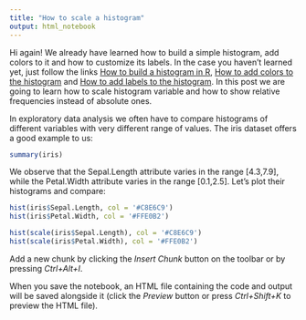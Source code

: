```yaml
---
title: "How to scale a histogram"
output: html_notebook
---
```


Hi again! We already have learned how to build a simple histogram, add colors
to it and how to customize its labels. In the case you haven't learned yet, just 
follow the links [How to build a histogram in R][1],
[How to add colors to the histogram][2] and
[How to add labels to the histogram][3]. In this post
we are going to learn how to scale histogram variable and how to show relative
frequencies instead of absolute ones.

In exploratory data analysis we often have to compare histograms of different
variables with very different range of values. The iris dataset offers a good
example to us:

```r
summary(iris)
```

We observe that the Sepal.Length attribute varies in the range [4.3,7.9],
while the Petal.Width attribute varies in the range [0.1,2.5]. Let's plot their
histograms and compare:

```R
hist(iris$Sepal.Length, col = '#C8E6C9')
hist(iris$Petal.Width, col = '#FFE0B2')
```

```R
hist(scale(iris$Sepal.Length), col = '#C8E6C9')
hist(scale(iris$Petal.Width), col = '#FFE0B2')
```

Add a new chunk by clicking the *Insert Chunk* button on the toolbar or by
pressing *Ctrl+Alt+I*.

When you save the notebook, an HTML file containing the code and output will be
saved alongside it (click the *Preview* button or press *Ctrl+Shift+K* to
preview the HTML file).

[1]: https://visualizedatainr.wordpress.com/2017/07/07/how-to-build-a-histogram-in-r/
[2]: https://visualizedatainr.wordpress.com/2017/07/08/how-to-add-colors-to-the-histogram/
[3]: https://visualizedatainr.wordpress.com/2017/07/08/how-to-add-colors-to-the-histogram/